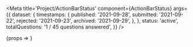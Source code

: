 

<Meta
	title='Project/ActionBarStatus'
	component={ActionBarStatus}
	args={{
		dataset: {
			timestamps: {
				published: '2021-09-28',
				submitted: '2021-09-22',
				rejected: '2021-09-23',
				archived: '2021-09-29',
			},
		},
		status: 'active',
		totalQuestions: '1 / 45 questions answered',
	}}
/>

<Canvas>
	<Story name='Basic'>{props => <ActionBarStatus {...props} />}</Story>
</Canvas>
